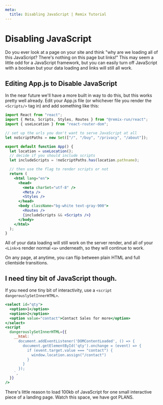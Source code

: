 ```yaml
---
meta:
  title: Disabling JavaScript | Remix Tutorial
---
```



# Disabling JavaScript

Do you ever look at a page on your site and think "why are we loading all of this JavaScript? There's nothing on this page but links!" This may seem a little odd for a JavaScript framework, but you can easily turn off JavaScript with a boolean but your data loading and links will still all work.

## Editing App.js to Disable JavaScript

In the near future we'll have a more built in way to do this, but this works pretty well already. Edit your App.js file (or whichever file you render the `<Scripts/>` tag in) and add something like this:

```jsx
import React from "react";
import { Meta, Scripts, Styles, Routes } from "@remix-run/react";
import { useLocation } from "react-router-dom";

// set up the urls you don't want to serve JavaScript at all
let noScriptPaths = new Set(["/", "/buy", "/privacy", "/about"]);

export default function App() {
  let location = useLocation();
  // decide if you should include scripts
  let includeScripts = !noScriptPaths.has(location.pathname);

  // then use the flag to render scripts or not
  return (
    <html lang="en">
      <head>
        <meta charSet="utf-8" />
        <Meta />
        <Styles />
      </head>
      <body className="bg-white text-gray-900">
        <Routes />
        {includeScripts && <Scripts />}
      </body>
    </html>
  );
}
```

All of your data loading will still work on the server render, and all of your `<Link>`s render normal `<a>` underneath, so they will continue to work.

On any page, at anytime, you can flip between plain HTML and full clientside transitions.

## I need tiny bit of JavaScript though.

If you need one tiny bit of interactivity, use a `<script dangerouslySetInnerHTML>`.

```jsx
<select id="qty">
  <option>1</option>
  <option>2</option>
  <option value="contact">Contact Sales for more</option>
</select>
<script
  dangerouslySetInnerHTML={{
    __html: `
      document.addEventListener('DOMContentLoaded', () => {
        document.getElementById('qty').onchange = (event) => {
          if (event.target.value === "contact") {
            window.location.assign("/contact")
          }
        }
      });
    `,
  }}
/>
```

There's little reason to load 100kb of JavaScript for one small interactive piece of a landing page. Watch this space, we have got PLANS.
